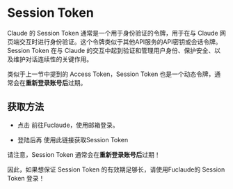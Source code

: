 <br></br>


# Session Token

Claude 的 Session Token 通常是一个用于身份验证的令牌，用于在与 Claude 网页端交互时进行身份验证。这个令牌类似于其他API服务的API密钥或会话令牌。Session Token 在与 Claude 的交互中起到验证和管理用户身份、保护安全、以及维护对话连续性的关键作用。

类似于上一节中提到的 Access Token，Session Token 也是一个动态令牌，通常会在**重新登录账号后**过期。

## 获取方法

- 点击 <Link href="https://demo.fuclaude.com/" target="_blank" className="text-blue-500">前往Fuclaude</Link>，使用邮箱登录。

- 登陆后再 <Link href="https://demo.fuclaude.com/api/auth/session" target="_blank" className="text-blue-500">使用此链接获取Session Token</Link>

请注意，Session Token 通常会在**重新登录账号后**过期！

因此，如果想保证 Session Token 的有效期足够长，请使用Fuclaude的 Session Token 登录！